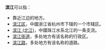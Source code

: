 '''滨江'''可以指：
* 靠近江边的地方。
* [[滨江区|滨江区]]，中國浙江省杭州市下辖的一个市辖区。
* [[滨江_(北江)|滨江 (北江)]]，中國珠江水系北江的一条支流。
* [[滨江街道|滨江街道]]，多处地方有该名称的行政区。
* [[滨江路|滨江路]]，多处地方有该名称的道路。

{{disambig|Cat=二字中國地名消歧義}}